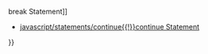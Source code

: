 {{Page_Title}}
{{Flags}}
{{Summary_Section|Provides an identifier for a statement.

}}
{{JS_Syntax|Formats={{JS_Syntax_Format
|Format= label ''':''' }}{{JS_Syntax_Format
|Format=     statements }}
|Values={{JS_Syntax_Parameter
|Name=label
|Required=Required
|Description=A unique identifier used when referring to the labeled statement.}}{{JS_Syntax_Parameter
|Name=statements
|Required=Optional
|Description=One or more statements associated with label.}}
}}
{{Remarks_Section
|Remarks=Labels are used by the '''break''' and '''continue''' statements to specify the statement to which the '''break''' and '''continue''' apply.
}}
{{Examples_Section
|Not_required=No
|Examples={{Single_Example
|Language=JavaScript
|Description=In the following code, the '''continue''' statement refers to the '''for''' loop that is preceded by the <code>Inner:</code> statement. When <code>j</code> is 24, the '''continue''' statement causes that '''for''' loop to go to the next iteration. The numbers 21 through 23 and 25 through 30 print on each line.

|Code= Outer:
 for (i = 1; i &lt;= 10; i++) {
    document.write ("&lt;br /&gt;");
    document.write ("i: " + i);
    document.write (" j: ");
    
 Inner:
    for (j = 21; j &lt;= 30; j++) {
       if (j == 24)
           {
           continue Inner;
       }
       document.write (j + " ");
   }
 }
}}}}
{{See_Also_Section
|Manual_links=* [[javascript/statements/break{{!}}break Statement]]
* [[javascript/statements/continue{{!}}continue Statement]]
}}
{{Topics | JS Basic}}

{{External_Attribution
|Is_CC-BY-SA=No
|Sources=MSDN
|MDN_link=
|MSDN_link=http://msdn.microsoft.com/en-us/library/ie/d3666y5k(v=vs.94).aspx
|HTML5Rocks_link=
}}
